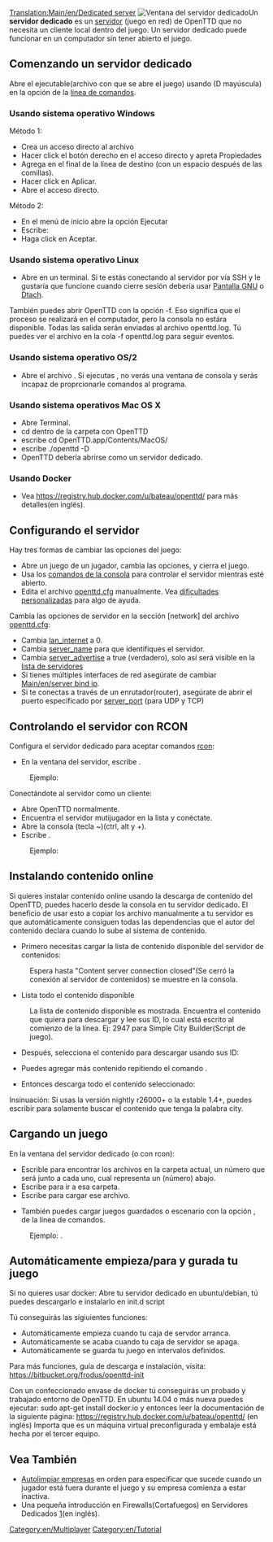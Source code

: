 [[Translation:Main/en/Dedicated server]]{{en/-}}
[[File:en/Dedicated server.png|right|frame|Ventana del servidor dedicado]]Un '''servidor dedicado''' es un [[Main/es/Servidor|servidor]] (juego en red) de OpenTTD que no necesita un cliente local dentro del juego. Un servidor dedicado puede funcionar en un computador sin tener abierto el juego.

==Comenzando un servidor dedicado==
Abre el ejecutable(archivo con que se abre el juego) usando {{c| -D|}} (D mayúscula) en la opción de la [[Main/es/línea de comandos|línea de comandos]].

===Usando sistema operativo Windows===
Método 1:
*Crea un acceso directo al archivo {{c|openttd.exe|}}
*Hacer click el botón derecho en el acceso directo y apreta Propiedades
*Agrega {{c|-D|}} en el final de la línea de destino (con un espacio después de las comillas).
*Hacer click en Aplicar.
*Abre el acceso directo.


Método 2:
*En el menú de inicio abre la opción Ejecutar
*Escribe: {{c|"c:\(ruta a la carpeta del openttd)\openttd.exe" -D|}}
*Haga click en Aceptar.


===Usando sistema operativo Linux===
*Abre {{c|openttd -D|}} en un terminal. Si te estás conectando al servidor por vía SSH y le gustaría que funcione cuando cierre sesión debería usar [http://www.gnu.org/software/screen/ Pantalla GNU] o [http://dtach.sourceforge.net/ Dtach].


También puedes abrir OpenTTD con la opción -f. Eso significa que el proceso se realizará en el computador, pero la consola no estára disponible. Todas las salida serán enviadas al archivo openttd.log. Tú puedes ver el archivo en la cola -f openttd.log para seguir eventos.

===Usando sistema operativo OS/2===
*Abre el archivo {{c|dedicated.cmd|}}. Si ejecutas {{c|openttd -D|}}, no verás una ventana de consola y serás incapaz de proprcionarle comandos al programa.

===Usando sistema operativos Mac OS X===
*Abre Terminal.
*cd dentro de la carpeta con OpenTTD
*escribe cd OpenTTD.app/Contents/MacOS/
*escribe ./openttd -D
*OpenTTD debería abrirse como un servidor dedicado.

===Usando Docker===
* Vea https://registry.hub.docker.com/u/bateau/openttd/ para más detalles(en inglés).

==Configurando el servidor==
Hay tres formas de cambiar las opciones del juego:
*Abre un juego de un jugador, cambia las opciones, y cierra el juego.
*Usa los [[Main/es/Consola|comandos de la consola]] para controlar el servidor mientras esté abierto.
*Edita el archivo [[Main/es/Openttd.cfg|openttd.cfg]] manualmente. Vea [[Main/es/Dificultades personalizadas|dificultades personalizadas]] para algo de ayuda.

Cambia las opciones de servidor en la sección [network] del archivo [[Main/es/Openttd.cfg|openttd.cfg]]:
*Cambia [[Main/es/Lan internet|lan_internet]] a 0.
*Cambia [[Main/es/Nombre del servidor|server_name]] para que identifiques el servidor. 
*Cambia [[Main/es/Anuncio del servidor|server_advertise]] a true (verdadero), solo así será visible en la [[Main/es/Lista de servidores|lista de servidores]]
*Si tienes múltiples interfaces de red asegúrate de cambiar [[Main/en/server bind ip]].
*Si te conectas a través de un enrutador(router), asegúrate de abrir el puerto específicado por [[Main/es/Puerto del servidor|server_port]] (para UDP y TCP)

==Controlando el servidor con RCON==
Configura el servidor dedicado para aceptar comandos [[Main/es/Consola|rcon]]:
*En la ventana del servidor, escribe {{c|rcon_pw <password>|}}. 
:Ejemplo: {{c|rcon_pw x8na7f|}}

Conectándote al servidor como un cliente:
*Abre OpenTTD normalmente.
*Encuentra el servidor mutijugador en la lista y conéctate.
*Abre la consola (tecla ~)(ctrl, alt y +).
*Escribe {{c|rcon <password> "<command>"|}}. 
:Ejemplo: {{c|rcon x8na7f "kick 5"|}}

==Instalando contenido online==
Si quieres instalar contenido online usando la descarga de contenido del OpenTTD, puedes hacerlo desde la consola en tu servidor dedicado. El beneficio de usar esto a copiar los archivo manualmente a tu servidor es que automáticamente consiguen todas las dependencias que el autor del contenido declara cuando lo sube al sistema de contenido.

*Primero necesitas cargar la lista de contenido disponible del servidor de contenidos:
:{{c|content update|}}
:Espera hasta "Content server connection closed"(Se cerró la conexión al servidor de contenidos) se muestre en la consola.

*Lista todo el contenido disponible
:{{c|content state|}}
:La lista de contenido disponible es mostrada. Encuentra el contenido que quiera para descargar y lee sus ID, lo cual está escrito al comienzo de la línea. Ej: 2947 para Simple City Builder(Script de juego).

*Después, selecciona el contenido para descargar usando sus ID:
:{{c|content select 2947|}}

*Puedes agregar más contenido repitiendo el comando {{c|content select|}}.

*Entonces descarga todo el contenido seleccionado:
:{{c|content download|}}

Insinuación: Si usas la versión nightly r26000+ o la estable 1.4+, puedes escribir {{c|content state city|}} para solamente buscar el contenido que tenga la palabra city.

==Cargando un juego==
En la ventana del servidor dedicado (o con rcon):
*Escrible {{c|ls|}} para encontrar los archivos en la carpeta actual, un número que será junto a cada uno, cual representa un {{c|<number>|}} (número) abajo.
*Escribe {{c|cd <number>|}} para ir a esa carpeta.
*Escribe {{c|load <number>|}} para cargar ese archivo.

*También puedes cargar juegos guardados o escenario con la opción {{c|-g "<filename>"|}}, de la línea de comandos. 
:Ejemplo: {{c|openttd.exe -D -g "scenario/echo.scn"|}}.


== Automáticamente empieza/para y gurada tu juego ==
Si no quieres usar docker: Abre tu servidor dedicado en ubuntu/debian, tú puedes descargarlo e instalarlo en init.d script

Tú conseguirás las sigiuientes funciones:
* Automáticamente empieza cuando tu caja de servdor arranca.
* Automáticamente se acaba cuando tu caja de servidor se apaga.
* Automáticamente se guarda tu juego en intervalos definidos.
Para más funciones, guía de descarga e instalación, visita: https://bitbucket.org/frodus/openttd-init

Con un confeccionado envase de docker tú conseguirás un probado y trabajado entorno de OpenTTD. 
En ubuntu 14.04 o más nueva puedes ejecutar: sudo apt-get install docker.io y entonces leer la documentación de la siguiente página:
https://registry.hub.docker.com/u/bateau/openttd/ (en inglés)
Importa que es un máquina virtual preconfigurada y embalaje está hecha por el tercer equipo.


==Vea También==
*[[Main/es/Autolimpiar empresas|Autolimpiar empresas]]  en orden para especificar que sucede cuando un jugador está fuera durante el juego y su empresa comienza a estar inactiva.
*Una pequeña introducción en Firewalls(Cortafuegos) en Servidores Dedicados [http://www.uk2.net/blog/why-is-a-firewall-important-for-your-dedicated-server-2/](en inglés).

[[Category:en/Multiplayer]]
[[Category:en/Tutorial]]